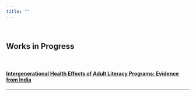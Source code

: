 ```yaml
---
title: ""
---
```


&nbsp;

<!-- # {.tabset .tabset-fade .tabset-pills}  -->

<!-- ## Recent -->

## **Works in Progress**
&nbsp;

#### <a href="https://papers.ssrn.com/sol3/papers.cfm?abstract_id=4120022" target="_blank"> **Intergenerational Health Effects of Adult Literacy Programs: Evidence from India** 
 

---



<!-- ####  <a href="https://www.povertyactionlab.org/initiative-project/does-certification-increase-returns-human-capital-field-experiment-india" target="_blank"> **Does signaling college quality matter? An experimental study in India** </a>  (with  <a href="[https://ekrose.github.io/](https://profiles.ucr.edu/app/home/profile/shirsh)" target="_blank">Sarojini Hirshleifer</a> and <a href="[https://sites.google.com/view/jonathanschellenberg/](https://www.deepshikhabatheja.com)" target="_blank">Deepshikha Batheja</a>) -->




